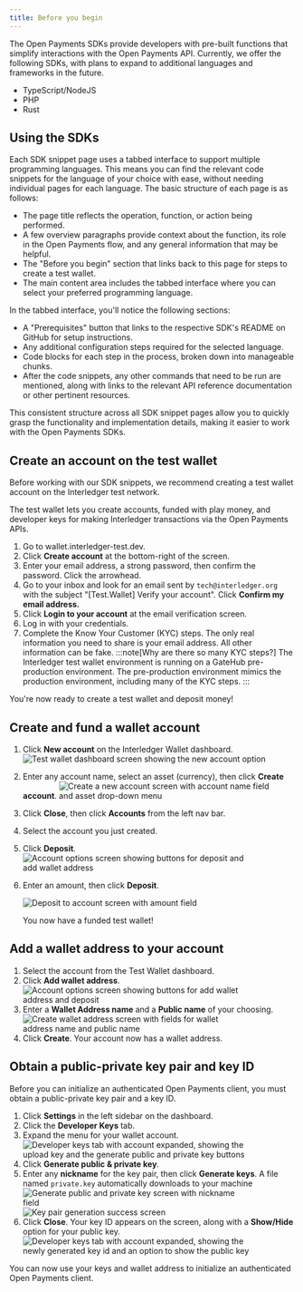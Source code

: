 ```yaml
---
title: Before you begin
---
```



The Open Payments SDKs provide developers with pre-built functions that simplify interactions with the Open Payments API. Currently, we offer the following SDKs, with plans to expand to additional languages and frameworks in the future.

- <LinkOut href='https://github.com/interledger/open-payments-node'>
    TypeScript/NodeJS
  </LinkOut>
- <LinkOut href='https://github.com/interledger/open-payments-php'>PHP</LinkOut>
- <LinkOut href='https://github.com/interledger/open-payments-rust'>
    Rust
  </LinkOut>

## Using the SDKs

Each SDK snippet page uses a tabbed interface to support multiple programming languages. This means you can find the relevant code snippets for the language of your choice with ease, without needing individual pages for each language. The basic structure of each page is as follows:

- The page title reflects the operation, function, or action being performed.
- A few overview paragraphs provide context about the function, its role in the Open Payments flow, and any general information that may be helpful.
- The "Before you begin" section that links back to this page for steps to create a test wallet.
- The main content area includes the tabbed interface where you can select your preferred programming language.

In the tabbed interface, you'll notice the following sections:

- A "Prerequisites" button that links to the respective SDK's README on GitHub for setup instructions.
- Any additional configuration steps required for the selected language.
- Code blocks for each step in the process, broken down into manageable chunks.
- After the code snippets, any other commands that need to be run are mentioned, along with links to the relevant API reference documentation or other pertinent resources.

This consistent structure across all SDK snippet pages allow you to quickly grasp the functionality and implementation details, making it easier to work with the Open Payments SDKs.

## Create an account on the test wallet

Before working with our SDK snippets, we recommend creating a <LinkOut href='https://wallet.interledger-test.dev/'>test wallet account</LinkOut> on the Interledger test network.

The test wallet lets you create accounts, funded with play money, and developer keys for making Interledger transactions via the Open Payments APIs.

1. Go to <LinkOut href="https://wallet.interledger-test.dev">wallet.interledger-test.dev</LinkOut>.
2. Click **Create account** at the bottom-right of the screen.
3. Enter your email address, a strong password, then confirm the password. Click the arrowhead.
4. Go to your inbox and look for an email sent by `tech@interledger.org` with the subject "[Test.Wallet] Verify your account". Click **Confirm my email address.**
5. Click **Login to your account** at the email verification screen.
6. Log in with your credentials.
7. Complete the Know Your Customer (KYC) steps. The only real information you need to share is your email address. All other information can be fake.
   :::note[Why are there so many KYC steps?]
   The Interledger test wallet environment is running on a GateHub pre-production environment. The pre-production environment mimics the production environment, including many of the <LinkOut href="https://support.gatehub.net/hc/en-us/articles/360021131234-KYC-requirements-for-account-verification">KYC steps</LinkOut>.
   :::

You're now ready to create a test wallet and deposit money!

## Create and fund a wallet account

1. Click **New account** on the Interledger Wallet dashboard.
   <img
     src='/img/snippets/tw-dashboard.png'
     alt='Test wallet dashboard screen showing the new account option'
     class='img-outline'
     style='max-width:500px'
   />
2. Enter any account name, select an asset (currency), then click **Create account**.
   <img
     src='/img/snippets/tw-create-acct.png'
     alt='Create a new account screen with account name field and asset drop-down menu'
     class='img-outline'
     style='max-width:400px'
   />
3. Click **Close**, then click **Accounts** from the left nav bar.
4. Select the account you just created.
5. Click **Deposit**.
   <img
     src='/img/snippets/tw-acct-options.png'
     alt='Account options screen showing buttons for deposit and add wallet address'
     class='img-outline'
     style='max-width:400px'
   />
6. Enter an amount, then click **Deposit**.

   <img
     src='/img/snippets/tw-deposit.png'
     alt='Deposit to account screen with amount field'
     class='img-outline'
     style='max-width:400px'
   />

   You now have a funded test wallet!

## Add a wallet address to your account

1. Select the account from the Test Wallet dashboard.
2. Click **Add wallet address**.
   <img
     src='/img/snippets/tw-acct-options.png'
     alt='Account options screen showing buttons for add wallet address and deposit'
     class='img-outline'
     style='max-width:400px'
   />
3. Enter a **Wallet Address name** and a **Public name** of your choosing.
   <img
     src='/img/snippets/tw-create-wallet-address.png'
     alt='Create wallet address screen with fields for wallet address name and public name'
     class='img-outline'
     style='max-width:400px'
   />
4. Click **Create**. Your account now has a wallet address.

## Obtain a public-private key pair and key ID

Before you can initialize an authenticated Open Payments client, you must obtain a public-private key pair and a key ID.

1. Click **Settings** in the left sidebar on the dashboard.
2. Click the **Developer Keys** tab.
3. Expand the menu for your wallet account.
   <img
     src='/img/snippets/tw-dev-keys-tab.png'
     alt='Developer keys tab with account expanded, showing the upload key and the generate public and private key buttons'
     class='img-outline'
     style='max-width:400px'
   />
4. Click **Generate public & private key**.
5. Enter any **nickname** for the key pair, then click **Generate keys**. A file named `private.key` automatically downloads to your machine
   <img
     src='/img/snippets/tw-generate-key-pair.png'
     alt='Generate public and private key screen with nickname field'
     class='img-outline'
     style='max-width:400px'
   />
   <img
     src='/img/snippets/tw-key-pair-success.png'
     alt='Key pair generation success screen'
     class='img-outline'
     style='max-width:400px'
   />
6. Click **Close**. Your key ID appears on the screen, along with a **Show/Hide** option for your public key.
   <img
     src='/img/snippets/tw-key-id.png'
     alt='Developer keys tab with account expanded, showing the newly generated key id and an option to show the public key'
     class='img-outline'
     style='max-width:400px'
   />

You can now use your keys and wallet address to initialize an authenticated Open Payments client.
